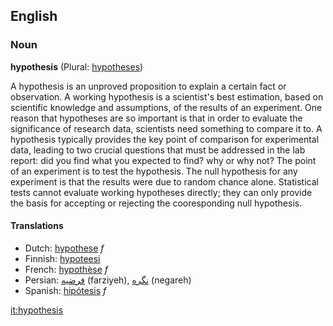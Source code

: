 ==English==

===Noun===
'''hypothesis''' (Plural: [[hypotheses]])

A hypothesis is an unproved proposition to explain a certain fact or observation. A working hypothesis is a scientist's best estimation, based on scientific knowledge and assumptions, of the results of an experiment. One reason that hypotheses are so important is that in order to evaluate the significance of research data, scientists need something to compare it to. A hypothesis typically provides the key point of comparison for experimental data, leading to two crucial questions that must be addressed in the lab report: did you find what you expected to find? why or why not? The point of an experiment is to test the hypothesis. The null hypothesis for any experiment is that the results were due to random chance alone. Statistical tests cannot evaluate working hypotheses directly; they can only provide the basis for accepting or rejecting the cooresponding null hypothesis. 

====Translations====
*Dutch: [[hypothese]] ''f''
*Finnish: [[hypoteesi]]
*French: [[hypothèse]] ''f''
*Persian: [[فرضیه]] (farziyeh), [[نگره]] (negareh)
*Spanish: [[hipótesis]] ''f''

[[it:hypothesis]]